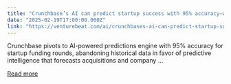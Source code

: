 ```yaml
---
title: "Crunchbase’s AI can predict startup success with 95% accuracy—will it change investing?"
date: "2025-02-19T17:00:00.000Z"
link: "https://venturebeat.com/ai/crunchbases-ai-can-predict-startup-success-with-95-accuracy-will-it-change-investing/"
---
```


Crunchbase pivots to AI-powered predictions engine with 95% accuracy for startup funding rounds, abandoning historical data in favor of predictive intelligence that forecasts acquisitions and company ...

[Read more](https://venturebeat.com/ai/crunchbases-ai-can-predict-startup-success-with-95-accuracy-will-it-change-investing/)

